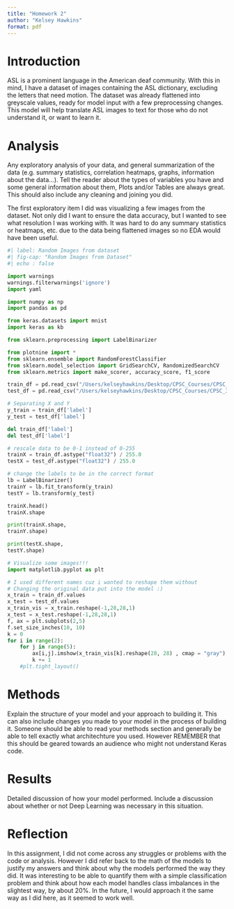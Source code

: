 ```yaml
---
title: "Homework 2"
author: "Kelsey Hawkins"
format: pdf
---
```


# Introduction
ASL is a prominent language in the American deaf community. With this in mind, I have a dataset of images containing the ASL dictionary, excluding the letters that need motion. The dataset was already flattened into greyscale values, ready for model input with a few preprocessing changes. This model will help translate ASL images to text for those who do not understand it, or want to learn it. 

# Analysis 
Any exploratory analysis of your data, and general summarization of the data (e.g. summary statistics, correlation heatmaps, graphs, information about the data...). Tell the reader about the types of variables you have and some general information about them, Plots and/or Tables are always great. This should also include any cleaning and joining you did.

The first exploratory item I did was visualizing a few images from the dataset. Not only did I want to ensure the data accuracy, but I wanted to see what resolution I was working with. It was hard to do any summary statistics or heatmaps, etc. due to the data being flattened images so no EDA would have been useful. 



```python
#| label: Random Images from dataset
#| fig-cap: "Random Images from Dataset"
#| echo : false

import warnings
warnings.filterwarnings('ignore')
import yaml

import numpy as np
import pandas as pd

from keras.datasets import mnist
import keras as kb

from sklearn.preprocessing import LabelBinarizer

from plotnine import *
from sklearn.ensemble import RandomForestClassifier
from sklearn.model_selection import GridSearchCV, RandomizedSearchCV
from sklearn.metrics import make_scorer, accuracy_score, f1_score

train_df = pd.read_csv("/Users/kelseyhawkins/Desktop/CPSC_Courses/CPSC_393/sign_mnist_train.csv")
test_df = pd.read_csv("/Users/kelseyhawkins/Desktop/CPSC_Courses/CPSC_393/sign_mnist_test.csv")

# Separating X and Y
y_train = train_df['label']
y_test = test_df['label']

del train_df['label']
del test_df['label']

# rescale data to be 0-1 instead of 0-255
trainX = train_df.astype("float32") / 255.0
testX = test_df.astype("float32") / 255.0

# change the labels to be in the correct format
lb = LabelBinarizer()
trainY = lb.fit_transform(y_train)
testY = lb.transform(y_test)

trainX.head()
trainX.shape

print(trainX.shape,
trainY.shape)

print(testX.shape,
testY.shape)

# Visualize some images!!!
import matplotlib.pyplot as plt

# I used different names cuz i wanted to reshape them without
# Changing the original data put into the model :)
x_train = train_df.values
x_test = test_df.values
x_train_vis = x_train.reshape(-1,28,28,1)
x_test = x_test.reshape(-1,28,28,1)
f, ax = plt.subplots(2,5)
f.set_size_inches(10, 10)
k = 0
for i in range(2):
    for j in range(5):
        ax[i,j].imshow(x_train_vis[k].reshape(28, 28) , cmap = "gray")
        k += 1
    #plt.tight_layout()    


```


# Methods
Explain the structure of your model and your approach to building it. This can also include changes you made to your model in the process of building it. Someone should be able to read your methods section and generally be able to tell exactly what architechture you used. However REMEMBER that this should be geared towards an audience who might not understand Keras code.

# Results
Detailed discussion of how your model performed. Include a discussion about whether or not Deep Learning was necessary in this situation.

# Reflection
In this assignment, I did not come across any struggles or problems with the code or analysis. However I did refer back to the math of the models to justify my answers and think about why the models performed the way they did. It was interesting to be able to quantify them with a simple classification problem and think about how each model handles class imbalances in the slightest way, by about 20%. In the future, I would approach it the same way as I did here, as it seemed to work well. 

